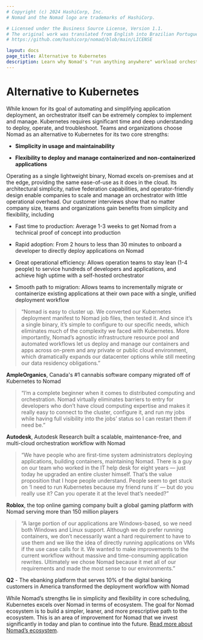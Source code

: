 ```yaml
---
# Copyright (c) 2024 HashiCorp, Inc.
# Nomad and the Nomad logo are trademarks of HashiCorp.

# Licensed under the Business Source License, Version 1.1.
# The original work was translated from English into Brazilian Portuguese.
# https://github.com/hashicorp/nomad/blob/main/LICENSE

layout: docs
page_title: Alternative to Kubernetes
description: Learn why Nomad's "run anything anywhere" workload orchestration is a robust alternative to Kubernetes.
---
```


# Alternative to Kubernetes

While known for its goal of automating and simplifying application deployment, an orchestrator itself can be extremely complex to implement and manage. Kubernetes requires significant time and deep understanding to deploy, operate, and troubleshoot. Teams and organizations choose Nomad as an alternative to Kubernetes for its two core strengths:

- **Simplicity in usage and maintainability**

- **Flexibility to deploy and manage containerized and non-containerized applications**

Operating as a single lightweight binary, Nomad excels on-premises and at the edge, providing the same ease-of-use as it does in the cloud. Its architectural simplicity, native federation capabilities, and operator-friendly design enable companies to scale and manage an orchestrator with little operational overhead. Our customer interviews show that no matter company size, teams and organizations gain benefits from simplicity and flexibility, including

- Fast time to production: Average 1-3 weeks to get Nomad from a technical proof of concept into production

- Rapid adoption: From 2 hours to less than 30 minutes to onboard a developer to directly deploy applications on Nomad

- Great operational efficiency: Allows operation teams to stay lean (1-4 people) to service hundreds of developers and applications, and achieve high uptime with a self-hosted orchestrator

- Smooth path to migration: Allows teams to incrementally migrate or containerize existing applications at their own pace with a single, unified deployment workflow

> “Nomad is easy to cluster up. We converted our Kubernetes deployment manifest to Nomad job files, then tested it. And since it’s a single binary, it’s simple to configure to our specific needs, which eliminates much of the complexity we faced with Kubernetes. More importantly, Nomad’s agnostic infrastructure resource pool and automated workflows let us deploy and manage our containers and apps across on-prem and any private or public cloud environment, which dramatically expands our datacenter options while still meeting our data residency obligations.”

**AmpleOrganics**, Canada's #1 cannabis software company migrated off of Kubernetes to Nomad

> “I’m a complete beginner when it comes to distributed computing and orchestration. Nomad virtually eliminates barriers to entry for developers who don’t have cloud computing expertise and makes it really easy to connect to the cluster, configure it, and run my jobs while having full visibility into the jobs’ status so I can restart them if need be.”

**Autodesk**, Autodesk Research built a scalable, maintenance-free, and multi-cloud orchestration workflow with Nomad

> “We have people who are first-time system administrators deploying applications, building containers, maintaining Nomad. There is a guy on our team who worked in the IT help desk for eight years — just today he upgraded an entire cluster himself. That’s the value proposition that I hope people understand. People seem to get stuck on ‘I need to run Kubernetes because my friend runs it’ — but do you really use it? Can you operate it at the level that’s needed?”

**Roblox**, the top online gaming company built a global gaming platform with Nomad serving more than 150 million players

> “A large portion of our applications are Windows-based, so we need both Windows and Linux support. Although we do prefer running containers, we don’t necessarily want a hard requirement to have to use them and we like the idea of directly running applications on VMs if the use case calls for it. We wanted to make improvements to the current workflow without massive and time-consuming application rewrites. Ultimately we chose Nomad because it met all of our requirements and made the most sense to our environments.”

**Q2** - The ebanking platform that serves 10% of the digital banking customers in America transformed the deployment workflow with Nomad

While Nomad’s strengths lie in simplicity and flexibility in core scheduling, Kubernetes excels over Nomad in terms of ecosystem. The goal for Nomad ecosystem is to build a simpler, leaner, and more prescriptive path to the ecosystem. This is an area of improvement for Nomad that we invest significantly in today and plan to continue into the future. [Read more about Nomad’s ecosystem](/nomad/docs/ecosystem).

